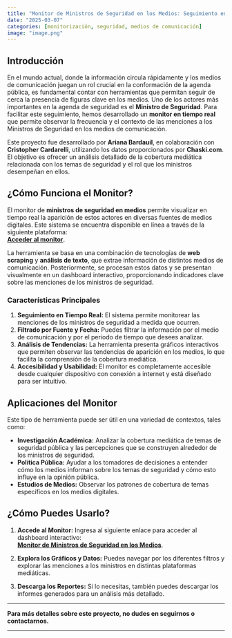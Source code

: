 ```yaml
---
title: "Monitor de Ministros de Seguridad en los Medios: Seguimiento en Tiempo Real"
date: "2025-03-07"
categories: [monitorización, seguridad, medios de comunicación]
image: "image.png"
---
```



## Introducción

En el mundo actual, donde la información circula rápidamente y los medios de comunicación juegan un rol crucial en la conformación de la agenda pública, es fundamental contar con herramientas que permitan seguir de cerca la presencia de figuras clave en los medios. Uno de los actores más importantes en la agenda de seguridad es el **Ministro de Seguridad**. Para facilitar este seguimiento, hemos desarrollado un **monitor en tiempo real** que permite observar la frecuencia y el contexto de las menciones a los Ministros de Seguridad en los medios de comunicación.

Este proyecto fue desarrollado por **Ariana Bardauil**, en colaboración con **Cristopher Cardarelli**, utilizando los datos proporcionados por **Chaski.com**. El objetivo es ofrecer un análisis detallado de la cobertura mediática relacionada con los temas de seguridad y el rol que los ministros desempeñan en ellos.


## ¿Cómo Funciona el Monitor?

El monitor de **ministros de seguridad en medios** permite visualizar en tiempo real la aparición de estos actores en diversas fuentes de medios digitales. Este sistema se encuentra disponible en línea a través de la siguiente plataforma:  
[**Acceder al monitor**](https://ariana-bard.shinyapps.io/seguridad-en-medios-digitales/).

La herramienta se basa en una combinación de tecnologías de **web scraping** y **análisis de texto**, que extrae información de distintos medios de comunicación. Posteriormente, se procesan estos datos y se presentan visualmente en un dashboard interactivo, proporcionando indicadores clave sobre las menciones de los ministros de seguridad.

### Características Principales

1. **Seguimiento en Tiempo Real:** El sistema permite monitorear las menciones de los ministros de seguridad a medida que ocurren.
2. **Filtrado por Fuente y Fecha:** Puedes filtrar la información por el medio de comunicación y por el periodo de tiempo que desees analizar.
3. **Análisis de Tendencias:** La herramienta presenta gráficos interactivos que permiten observar las tendencias de aparición en los medios, lo que facilita la comprensión de la cobertura mediática.
4. **Accesibilidad y Usabilidad:** El monitor es completamente accesible desde cualquier dispositivo con conexión a internet y está diseñado para ser intuitivo.

## Aplicaciones del Monitor

Este tipo de herramienta puede ser útil en una variedad de contextos, tales como:

- **Investigación Académica:** Analizar la cobertura mediática de temas de seguridad pública y las percepciones que se construyen alrededor de los ministros de seguridad.
- **Política Pública:** Ayudar a los tomadores de decisiones a entender cómo los medios informan sobre los temas de seguridad y cómo esto influye en la opinión pública.
- **Estudios de Medios:** Observar los patrones de cobertura de temas específicos en los medios digitales.

## ¿Cómo Puedes Usarlo?

1. **Accede al Monitor:** Ingresa al siguiente enlace para acceder al dashboard interactivo:  
   [**Monitor de Ministros de Seguridad en los Medios**](https://ariana-bard.shinyapps.io/seguridad-en-medios-digitales/).
   
2. **Explora los Gráficos y Datos:** Puedes navegar por los diferentes filtros y explorar las menciones a los ministros en distintas plataformas mediáticas.

3. **Descarga los Reportes:** Si lo necesitas, también puedes descargar los informes generados para un análisis más detallado.


---

**Para más detalles sobre este proyecto, no dudes en seguirnos o contactarnos.**

---

